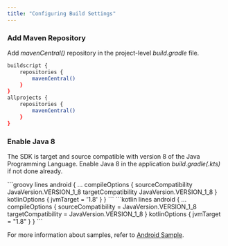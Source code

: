---
title: "Configuring Build Settings"
---


### Add Maven Repository

Add *mavenCentral()* repository in the project-level *build.gradle* file.

```bash Groovy lines
buildscript {
    repositories {
        mavenCentral()
    }
}
allprojects {
    repositories {
        mavenCentral()
    }
}
```

### Enable Java 8

The SDK is target and source compatible with version 8 of the Java Programming Language. Enable Java 8 in the application *build.gradle(.kts)* if not done already.

<Tabs>
  <Tab title="build.gradle">
    ```groovy lines
    android {
      ...
      compileOptions {
         sourceCompatibility JavaVersion.VERSION_1_8
         targetCompatibility JavaVersion.VERSION_1_8
      }
      kotlinOptions {
         jvmTarget = '1.8'
      }
    }
    ```
  </Tab>
  <Tab title="build.gradle.kts">
    ```kotlin lines
    android {
      ...
      compileOptions {
         sourceCompatibility = JavaVersion.VERSION_1_8
         targetCompatibility = JavaVersion.VERSION_1_8
      }
      kotlinOptions {
         jvmTarget = "1.8"
      }
    }
    ```
  </Tab>
</Tabs>

For more information about samples, refer to [Android Sample](https://github.com/moengage/Android-Sample).
